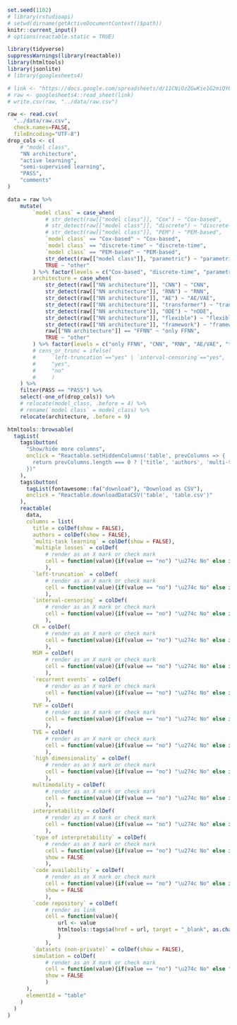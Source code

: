 
```r
set.seed(1102)
# library(rstudioapi)
# setwd(dirname(getActiveDocumentContext()$path))
knitr::current_input()
# options(reactable.static = TRUE)
```

```r
library(tidyverse)
suppressWarnings(library(reactable))
library(htmltools)
library(jsonlite)
# library(googlesheets4)

# link <- "https://docs.google.com/spreadsheets/d/11CNiOzZGwKie1G2miQY6TVMVMfI-COmiF4x2ylqetzA/edit#gid=0"
# raw <- googlesheets4::read_sheet(link)
# write.csv(raw, "../data/raw.csv")
```

```r
raw <- read.csv(
  "../data/raw.csv",
  check.names=FALSE,
  fileEncoding="UTF-8")
drop_cols <- c(
    # "model class",
    "NN architecture",
    "active learning",
    "semi-supervised learning",
    "PASS",
    "comments"
)

data = raw %>%
    mutate(
        `model class` = case_when(
            # str_detect(raw[["model class"]], "Cox") ~ "Cox-based",
            # str_detect(raw[["model class"]], "discrete") ~ "discrete-time",
            # str_detect(raw[["model class"]], "PEM") ~ "PEM-based",
            `model class` == "Cox-based" ~ "Cox-based",
            `model class` == "discrete-time" ~ "discrete-time",
            `model class` == "PEM-based" ~ "PEM-based",
            str_detect(raw[["model class"]], "parametric") ~ "parametric",
            TRUE ~ "other"
        ) %>% factor(levels = c("Cox-based", "discrete-time", "parametric", "PEM-based", "other")),
        architecture = case_when(
            str_detect(raw[["NN architecture"]], "CNN") ~ "CNN",
            str_detect(raw[["NN architecture"]], "RNN") ~ "RNN",
            str_detect(raw[["NN architecture"]], "AE") ~ "AE/VAE",
            str_detect(raw[["NN architecture"]], "transformer") ~ "transformer",
            str_detect(raw[["NN architecture"]], "ODE") ~ "nODE",
            str_detect(raw[["NN architecture"]], "flexible") ~ "flexible",
            str_detect(raw[["NN architecture"]], "framework") ~ "framework",
            raw[["NN architecture"]] == "FFNN" ~ "only FFNN",
            TRUE ~ "other"
        ) %>% factor(levels = c("only FFNN", "CNN", "RNN", "AE/VAE", "transformer", "nODE", "flexible", "framework", "other")),
        # cens_or_trunc = ifelse(
        #     `left-truncation`=="yes" | `interval-censoring`=="yes",
        #     "yes",
        #     "no"
        #     )
    ) %>%
    filter(PASS == "PASS") %>%
    select(-one_of(drop_cols)) %>%
    # relocate(model_class, .before = 4) %>%
    # rename(`model class` = model_class) %>%
    relocate(architecture, .before = 9)

```


```r
htmltools::browsable(
  tagList(
    tags$button(
      "Show/hide more columns",
      onclick = "Reactable.setHiddenColumns('table', prevColumns => {
        return prevColumns.length === 0 ? ['title', 'authors', 'multi-task learning', 'type of interpretability', 'code availability', 'code repository', 'datasets (non-private)', 'simulation'] : []
      })"
    ),
    tags$button(
      tagList(fontawesome::fa("download"), "Download as CSV"),
      onclick = "Reactable.downloadDataCSV('table', 'table.csv')"
    ),
    reactable(
      data,
      columns = list(
        title = colDef(show = FALSE),
        authors = colDef(show = FALSE),
        `multi-task learning` = colDef(show = FALSE),
        `multiple losses` = colDef(
            # render as an X mark or check mark
            cell = function(value){if(value == "no") "\u274c No" else if(value == "yes") "\u2714\ufe0f Yes" else value}
            ),
        `left-truncation` = colDef(
            # render as an X mark or check mark
            cell = function(value){if(value == "no") "\u274c No" else if(value == "yes") "\u2714\ufe0f Yes" else value}
            ),
        `interval-censoring` = colDef(
            # render as an X mark or check mark
            cell = function(value){if(value == "no") "\u274c No" else if(value == "yes") "\u2714\ufe0f Yes" else value}
            ),
        CR = colDef(
            # render as an X mark or check mark
            cell = function(value){if(value == "no") "\u274c No" else if(value == "yes") "\u2714\ufe0f Yes" else value}
            ),
        MSM = colDef(
            # render as an X mark or check mark
            cell = function(value){if(value == "no") "\u274c No" else if(value == "yes") "\u2714\ufe0f Yes" else value}
            ),
        `recurrent events` = colDef(
            # render as an X mark or check mark
            cell = function(value){if(value == "no") "\u274c No" else if(value == "yes") "\u2714\ufe0f Yes" else value}
            ),
        TVF = colDef(
            # render as an X mark or check mark
            cell = function(value){if(value == "no") "\u274c No" else if(value == "yes") "\u2714\ufe0f Yes" else value}
            ),
        TVE = colDef(
            # render as an X mark or check mark
            cell = function(value){if(value == "no") "\u274c No" else if(value == "yes") "\u2714\ufe0f Yes" else value}
            ),
        `high dimensionality` = colDef(
            # render as an X mark or check mark
            cell = function(value){if(value == "no") "\u274c No" else if(value == "yes") "\u2714\ufe0f Yes" else value}
            ),
        multimodality = colDef(
            # render as an X mark or check mark
            cell = function(value){if(value == "no") "\u274c No" else if(value == "yes") "\u2714\ufe0f Yes" else value}
            ),
        interpretability = colDef(
            # render as an X mark or check mark
            cell = function(value){if(value == "no") "\u274c No" else if(value == "yes") "\u2714\ufe0f Yes" else value}
            ),
        `type of interpretability` = colDef(
            # render as an X mark or check mark
            cell = function(value){if(value == "no") "\u274c No" else if(value == "yes") "\u2714\ufe0f Yes" else value},
            show = FALSE
            ),
        `code availability` = colDef(
            # render as an X mark or check mark
            cell = function(value){if(value == "no") "\u274c No" else if(value == "yes") "\u2714\ufe0f Yes" else value},
            show = FALSE
            ),
        `code repository` = colDef(
            # render as link
            cell = function(value){
                url <- value
                htmltools::tags$a(href = url, target = "_blank", as.character(value))
                }
            ),
        `datasets (non-private)` = colDef(show = FALSE),
        simulation = colDef(
            # render as an X mark or check mark
            cell = function(value){if(value == "no") "\u274c No" else "\u2714\ufe0f Yes"},
            show = FALSE
            )
      ),
      elementId = "table"
    )
  )
)
```